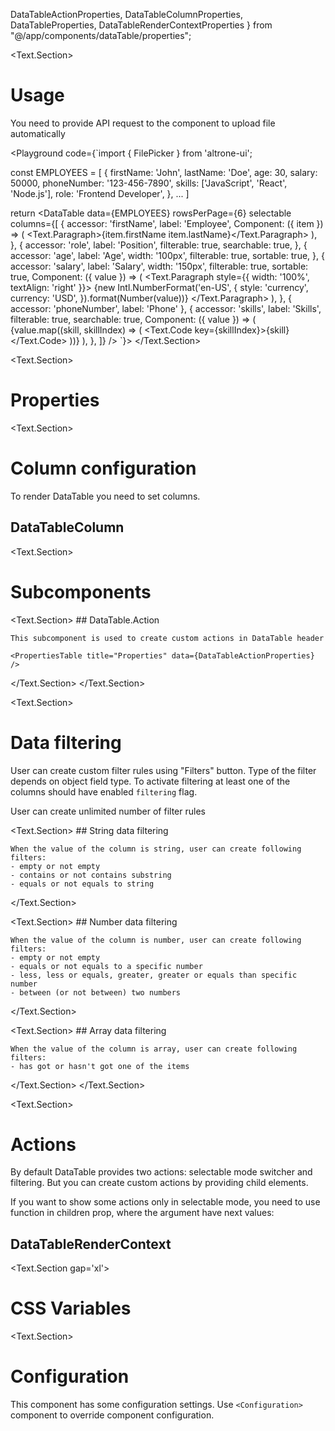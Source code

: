   DataTableActionProperties, DataTableColumnProperties,
  DataTableProperties,
  DataTableRenderContextProperties
} from "@/app/components/dataTable/properties";

<BluePrint title="Data Table" description="This component is used to render big amount of table data" />

<Text.Section>
# Usage

  You need to provide API request to the component to upload file automatically

  <Playground code={`import { FilePicker } from 'altrone-ui';

const EMPLOYEES = [
  {
    firstName: 'John',
    lastName: 'Doe',
    age: 30,
    salary: 50000,
    phoneNumber: '123-456-7890',
    skills: ['JavaScript', 'React', 'Node.js'],
    role: 'Frontend Developer',
  },
  ...
]

return <DataTable
    data={EMPLOYEES}
    rowsPerPage={6}
    selectable
    columns={[
      {
        accessor: 'firstName',
        label: 'Employee',
        Component: ({ item }) => (
          <Text.Paragraph>{item.firstName item.lastName}</Text.Paragraph>
        ),
      },
      {
        accessor: 'role',
        label: 'Position',
        filterable: true,
        searchable: true,
      },
      {
        accessor: 'age',
        label: 'Age',
        width: '100px',
        filterable: true,
        sortable: true,
      },
      {
        accessor: 'salary',
        label: 'Salary',
        width: '150px',
        filterable: true,
        sortable: true,
        Component: ({ value }) => (
          <Text.Paragraph style={{ width: '100%', textAlign: 'right' }}>
            {new Intl.NumberFormat('en-US', {
              style: 'currency',
              currency: 'USD',
            }).format(Number(value))}
          </Text.Paragraph>
        ),
      },
      { accessor: 'phoneNumber', label: 'Phone' },
      {
        accessor: 'skills',
        label: 'Skills',
        filterable: true,
        searchable: true,
        Component: ({ value }) => (
          <Flex gap="s" wrap>
            {value.map((skill, skillIndex) => (
              <Text.Code key={skillIndex}>{skill}</Text.Code>
            ))}
          </Flex>
        ),
      },
    ]}
  />
`}>
    <DataTableDemo />
</Playground>
</Text.Section>

<Text.Section>
  # Properties

  <PropertiesTable title="Properties" data={DataTableProperties} />
</Text.Section>

<Text.Section>
  # Column configuration

  To render DataTable you need to set columns.

  ## DataTableColumn
  <PropertiesTable title="Properties" data={DataTableColumnProperties} />
</Text.Section>

<Text.Section>
  # Subcomponents

  <Text.Section>
    ## DataTable.Action

    This subcomponent is used to create custom actions in DataTable header

    <PropertiesTable title="Properties" data={DataTableActionProperties} />
  </Text.Section>
</Text.Section>

<Text.Section>
  # Data filtering

  User can create custom filter rules using "Filters" button. Type of the filter depends on object field type. To activate filtering
  at least one of the columns should have enabled `filtering` flag.

  User can create unlimited number of filter rules

  <Text.Section>
    ## String data filtering

    When the value of the column is string, user can create following filters:
    - empty or not empty
    - contains or not contains substring
    - equals or not equals to string
  </Text.Section>

  <Text.Section>
    ## Number data filtering

    When the value of the column is number, user can create following filters:
    - empty or not empty
    - equals or not equals to a specific number
    - less, less or equals, greater, greater or equals than specific number
    - between (or not between) two numbers
  </Text.Section>

  <Text.Section>
    ## Array data filtering

    When the value of the column is array, user can create following filters:
    - has got or hasn't got one of the items
  </Text.Section>
</Text.Section>

<Text.Section>
  # Actions

  By default DataTable provides two actions: selectable mode switcher and filtering. But you can create custom actions by providing
  child elements.

  If you want to show some actions only in selectable mode, you need to use function in children prop, where the argument have next values:

  ## DataTableRenderContext
  <PropertiesTable data={DataTableRenderContextProperties} />
</Text.Section>

<Text.Section gap='xl'>
  # CSS Variables
  <CSSVariablesList data={DataTableCSSVariables} />
</Text.Section>

<Text.Section>
# Configuration

This component has some configuration settings. Use `<Configuration>` component to override component configuration.

<ConfigTable filter="dataTable." />
</Text.Section>
